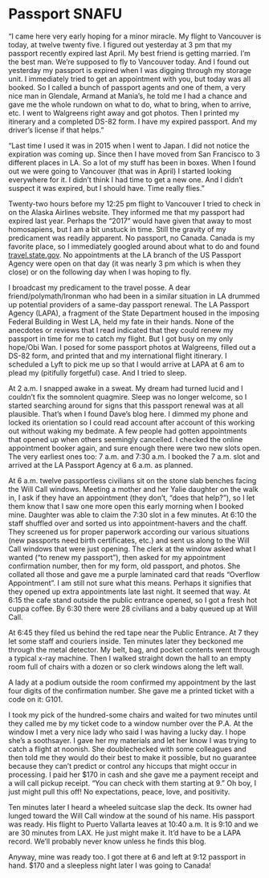 # Passport SNAFU

“I came here very early hoping for a minor miracle. My flight to Vancouver is today, at twelve twenty five. I figured out yesterday at 3 pm that my passport recently expired last April. My best friend is getting married. I’m the best man. We’re supposed to fly to Vancouver today. And I found out yesterday my passport is expired when I was digging through my storage unit. I immediately tried to get an appointment with you, but today was all booked. So I called a bunch of passport agents and one of them, a very nice man in Glendale, Armand at Mania’s, he told me I had a chance and gave me the whole rundown on what to do, what to bring, when to arrive, etc. I went to Walgreens right away and got photos. Then I printed my itinerary and a completed DS-82 form. I have my expired passport. And my driver’s license if that helps.”

“Last time I used it was in 2015 when I went to Japan. I did not notice the expiration was coming up. Since then I have moved from San Francisco to 3 different places in LA. So a lot of my stuff has been in boxes. When I found out we were going to Vancouver (that was in April) I started looking everywhere for it. I didn’t think I had time to get a new one. And I didn’t suspect it was expired, but I should have. Time really flies.”

Twenty-two hours before my 12:25 pm flight to Vancouver I tried to check in on the Alaska Airlines website. They informed me that my passport had expired last year. Perhaps the “2017” would have given that away to most homosapiens, but I am a bit unstuck in time. Still the gravity of my predicament was readily apparent. No passport, no Canada. Canada is my favorite place, so I immediately googled around about what to do and found [travel.state.gov](https://travel.state.gov). No appointments at the LA branch of the US Passport Agency were open on that day (it was nearly 3 pm which is when they close) or on the following day when I was hoping to fly.

I broadcast my predicament to the travel posse. A dear friend/polymath/Ironman who had been in a similar situation in LA drummed up potential providers of a same-day passport renewal. The LA Passport Agency (LAPA), a fragment of the State Department housed in the imposing Federal Building in West LA, held my fate in their hands. None of the anecdotes or reviews that I read indicated that they could renew my passport in time for me to catch my flight. But I got busy on my only hope/Obi Wan. I posed for some passport photos at Walgreens, filled out a DS-82 form, and printed that and my international flight itinerary. I  scheduled a Lyft to pick me up so that I would arrive at LAPA at 6 am to plead my (pitifully forgetful) case. And I tried to sleep.

At 2 a.m. I snapped awake in a sweat. My dream had turned lucid and I couldn’t fix the somnolent quagmire. Sleep was no longer welcome, so I started searching around for signs that this passport renewal was at all plausible. That’s when I found Dave’s blog here. I dimmed my phone and locked its orientation so I could read account after account of this working out without waking my bedmate. A few people had gotten appointments that opened up when others seemingly cancelled. I checked the online appointment booker again, and sure enough there were two new slots open. The very earliest ones too: 7 a.m. and 7:30 a.m. I booked the 7 a.m. slot and arrived at the LA Passport Agency at 6 a.m. as planned.

At 6 a.m. twelve passportless civilians sit on the stone slab benches facing the Will Call windows. Meeting a mother and her Yalie daughter on the walk in, I ask if they have an appointment (they don’t, “does that help?”), so I let them know that I saw one more open this early morning when I booked mine. Daughter was able to claim the 7:30 slot in a few minutes. At 6:10 the staff shuffled over and sorted us into appointment-havers and the chaff. They screened us for proper paperwork according our various situations (new passports need birth certificates, etc.) and sent us along to the Will Call windows that were just opening. The clerk at the window asked what I wanted (“to renew my passport”), then asked for my appointment confirmation number, then for my form, old passport, and photos. She collated all those and gave me a purple laminated card that reads “Overflow Appointment”. I am still not sure what this means. Perhaps it signifies that they opened up extra appointments late last night. It seemed that way. At 6:15 the cafe stand outside the public entrance opened, so I got a fresh hot cuppa coffee. By 6:30 there were 28 civilians and a baby queued up at Will Call.

At 6:45 they filed us behind the red tape near the Public Entrance. At 7 they let some staff and couriers inside. Ten minutes later they beckoned me through the metal detector. My belt, bag, and pocket contents went through a typical x-ray machine. Then I walked straight down the hall to an empty room full of chairs with a dozen or so clerk windows along the left wall.

A lady at a podium outside the room confirmed my appointment by the last four digits of the confirmation number. She gave me a printed ticket with a code on it: G101.

I took my pick of the hundred-some chairs and waited for two minutes until they called me by my ticket code to a window number over the P.A. At the window I met a very nice lady who said I was having a lucky day. I hope she’s a soothsayer. I gave her my materials and let her know I was trying to catch a flight at noonish. She doublechecked with some colleagues and then told me they would do their best to make it possible, but no guarantee because they can’t predict or control any hiccups that might occur in processing. I paid her $170 in cash and she gave me a payment receipt and a will call pickup receipt. “You can check with them starting at 9.” Oh boy, I just might pull this off! No expectations, peace, love, and positivity.

Ten minutes later I heard a wheeled suitcase slap the deck. Its owner had lunged toward the Will Call window at the sound of his name. His passport was ready. His flight to Puerto Vallarta leaves at 10:40 a.m. It is 9:10 and we are 30 minutes from LAX. He just might make it. It’d have to be a LAPA record. We’ll probably never know unless he finds this blog.

Anyway, mine was ready too. I got there at 6 and left at 9:12 passport in hand. $170 and a sleepless night later I was going to Canada!